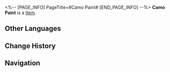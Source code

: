 <%-- [PAGE_INFO]
PageTitle=#Camo Paint#
[END_PAGE_INFO] --%>
{{Item Infobox
|title       = Camo Paint
|id          = 401011
|image       = Item Camo Paint.png
|type        = 
|invCategory = Consumables
|rarity      = 2
|effect      = Upon use, enemies will be less likely to detect your team for 75s.
|description = You'll do the same in a few years' time after graduation.
|source1     = [[Omni-Synthesizer]]
}}
{{Description|1=''"You're a chameleon, Oswaldo. You know what I mean?"''}}
'''Camo Paint''' is a [[Item]].

==Other Languages==
{{Other Languages
|en   = Camo Paint
|zhs  = 迷彩油漆
|zht  = 迷彩油漆
|ja   = 迷彩ペンキ
|ko   = 위장 페인트
|es   = Pintura de camuflaje
|fr   = Peinture de camouflage
|ru   = Камуфляжная краска
|th   = Camo Paint
|vi   = Sơn Ngụy Trang
|de   = Tarnfarbe
|id   = Camo Paint
|pt   = Pintura de Camuflagem
}}

==Change History==
{{Change History|2.0}}

==Navigation==
{{Consumable Navbox}}